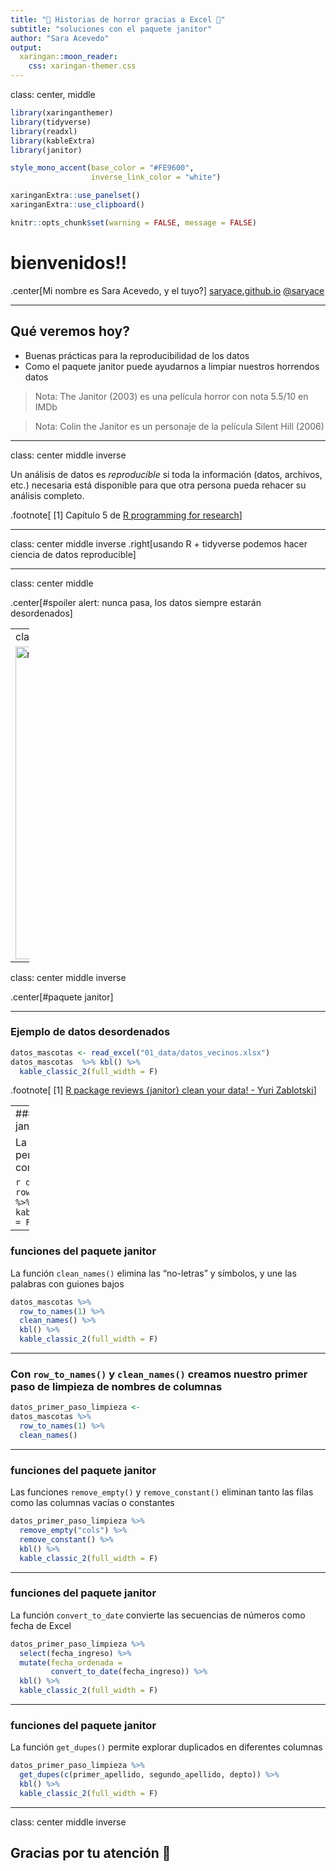 ```yaml
---
title: "👻 Historias de horror gracias a Excel 👻"
subtitle: "soluciones con el paquete janitor"
author: "Sara Acevedo"
output:
  xaringan::moon_reader:
    css: xaringan-themer.css
---
```

class: center, middle  

```r
library(xaringanthemer)
library(tidyverse)
library(readxl)
library(kableExtra)
library(janitor)

style_mono_accent(base_color = "#FE9600",
                  inverse_link_color = "white")

xaringanExtra::use_panelset()
xaringanExtra::use_clipboard()

knitr::opts_chunk$set(warning = FALSE, message = FALSE) 
```

# bienvenidos!!
.center[Mi nombre es Sara Acevedo, y el tuyo?]
[saryace.github.io](https://saryace.github.io)
[@saryace](https://twitter.com/saryace)


---

## Qué veremos hoy?

* Buenas prácticas para la reproducibilidad de los datos
* Como el paquete janitor puede ayudarnos a limpiar nuestros horrendos datos

> Nota: The Janitor (2003) es una película horror con nota 5.5/10 en IMDb

> Nota: Colin the Janitor es un personaje de la película Silent Hill (2006)

---

class: center middle inverse

Un análisis de datos es *reproducible* si toda la información (datos, archivos, etc.) necesaria está disponible para que otra persona pueda rehacer su análisis completo. 

.footnote[
[1] Capítulo 5 de [R programming for research](https://geanders.github.io/RProgrammingForResearch/reproducible-research-1.html)
]


---

class: center middle inverse
.right[usando R + tidyverse podemos hacer ciencia de datos reproducible]

---

class: center middle 

.center[#spoiler alert: nunca pasa, los datos siempre estarán desordenados]


---
class: center middle 

<img src="01_figures/meme_excel.jpeg" alt="meme" width="500"/>

---

class: center middle inverse

.center[#paquete janitor]

---

### Ejemplo de datos desordenados
```r
datos_mascotas <- read_excel("01_data/datos_vecinos.xlsx")
datos_mascotas  %>% kbl() %>%
  kable_classic_2(full_width = F)
```

.footnote[
[1] [R package reviews {janitor} clean your data! - Yuri Zablotski](https://yuzar-blog.netlify.app/posts/2021-01-02-r-package-reviews-janitor-clean-your-data/)
]

---
### funciones del paquete janitor

La función `row_to_names()` permite seleccionar una fila como nombre de columna

```r
datos_mascotas %>% 
  row_to_names(1) %>%
  kbl() %>%
  kable_classic_2(full_width = F)
```

---

### funciones del paquete janitor

La función `clean_names()` elimina las "no-letras" y símbolos, y une las palabras con guiones bajos

```r
datos_mascotas %>% 
  row_to_names(1) %>%
  clean_names() %>%
  kbl() %>%
  kable_classic_2(full_width = F)
```

---

### Con `row_to_names()` y `clean_names()` creamos nuestro primer paso de limpieza de nombres de columnas

```r
datos_primer_paso_limpieza <- 
datos_mascotas %>% 
  row_to_names(1) %>%
  clean_names() 
```

---

### funciones del paquete janitor

Las funciones `remove_empty()` y `remove_constant()` eliminan tanto las filas como las columnas vacías o constantes

```r

datos_primer_paso_limpieza %>% 
  remove_empty("cols") %>%
  remove_constant() %>%
  kbl() %>%
  kable_classic_2(full_width = F)

```

---

### funciones del paquete janitor

La función  `convert_to_date` convierte las secuencias de números como fecha de Excel

```r
datos_primer_paso_limpieza %>% 
  select(fecha_ingreso) %>% 
  mutate(fecha_ordenada =
         convert_to_date(fecha_ingreso)) %>%
  kbl() %>%
  kable_classic_2(full_width = F)

```

---

### funciones del paquete janitor

La función `get_dupes()` permite explorar duplicados en diferentes columnas

```r
datos_primer_paso_limpieza %>% 
  get_dupes(c(primer_apellido, segundo_apellido, depto)) %>% 
  kbl() %>%
  kable_classic_2(full_width = F)

```

---

class: center middle inverse

## Gracias por tu atención 🎃



